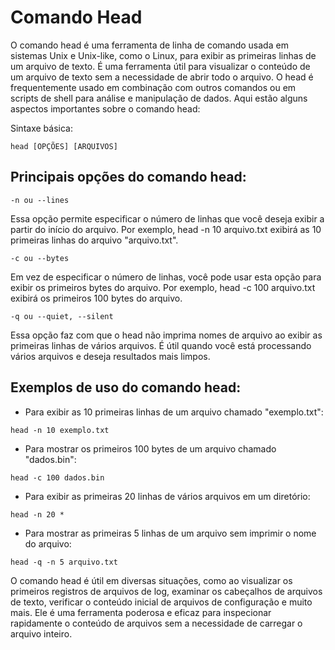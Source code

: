 # Comando Head

O comando head é uma ferramenta de linha de comando usada em sistemas Unix e Unix-like, como o Linux, para exibir as primeiras linhas de um arquivo de texto. É uma ferramenta útil para visualizar o conteúdo de um arquivo de texto sem a necessidade de abrir todo o arquivo. O head é frequentemente usado em combinação com outros comandos ou em scripts de shell para análise e manipulação de dados. Aqui estão alguns aspectos importantes sobre o comando head:

Sintaxe básica:

`head [OPÇÕES] [ARQUIVOS]`

## Principais opções do comando head:

`-n ou --lines`

Essa opção permite especificar o número de linhas que você deseja exibir a partir do início do arquivo. Por exemplo, head -n 10 arquivo.txt exibirá as 10 primeiras linhas do arquivo "arquivo.txt".

`-c ou --bytes`

Em vez de especificar o número de linhas, você pode usar esta opção para exibir os primeiros bytes do arquivo. Por exemplo, head -c 100 arquivo.txt exibirá os primeiros 100 bytes do arquivo.

`-q ou --quiet, --silent`

Essa opção faz com que o head não imprima nomes de arquivo ao exibir as primeiras linhas de vários arquivos. É útil quando você está processando vários arquivos e deseja resultados mais limpos.

## Exemplos de uso do comando head:

- Para exibir as 10 primeiras linhas de um arquivo chamado "exemplo.txt":

`head -n 10 exemplo.txt`

- Para mostrar os primeiros 100 bytes de um arquivo chamado "dados.bin":

`head -c 100 dados.bin`

- Para exibir as primeiras 20 linhas de vários arquivos em um diretório:

`head -n 20 *`

- Para mostrar as primeiras 5 linhas de um arquivo sem imprimir o nome do arquivo:

`head -q -n 5 arquivo.txt`

O comando head é útil em diversas situações, como ao visualizar os primeiros registros de arquivos de log, examinar os cabeçalhos de arquivos de texto, verificar o conteúdo inicial de arquivos de configuração e muito mais. Ele é uma ferramenta poderosa e eficaz para inspecionar rapidamente o conteúdo de arquivos sem a necessidade de carregar o arquivo inteiro.

